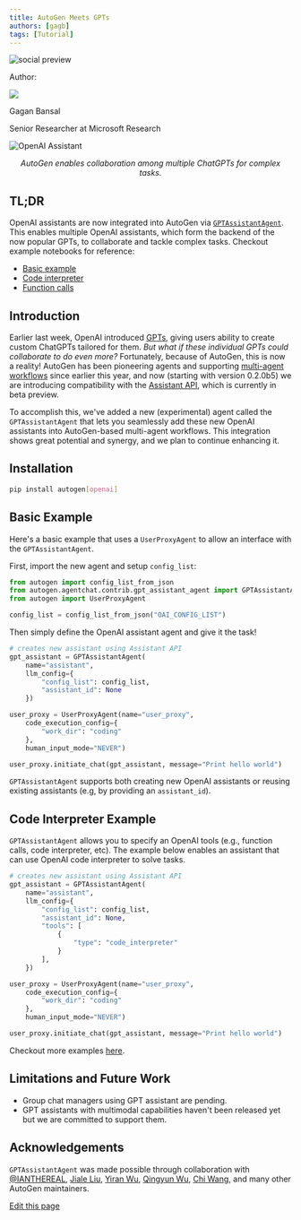 ```yaml
---
title: AutoGen Meets GPTs
authors: [gagb]
tags: [Tutorial]
---
```


<div>
<img noZoom className="social-share-img"
  src="https://media.githubusercontent.com/media/ag2ai/ag2/refs/heads/main/website/static/img/cover.png"
  alt="social preview"
  style={{ position: 'absolute', left: '-9999px' }}
/>
</div>

<div class="blog-authors">
<p class="authors">Author:</p>
<CardGroup cols={2}>
<Card href="https://www.linkedin.com/in/gagan-bansal/">
    <div class="col card">
      <div class="img-placeholder">
        <img noZoom src="https://github.com/gagb.png" />
      </div>
      <div>
        <p class="name">Gagan Bansal</p>
        <p>Senior Researcher at Microsoft Research</p>
      </div>
    </div>
</Card>
</CardGroup>
</div>

![OpenAI Assistant](img/teaser.jpg)
<p align="center"><em>AutoGen enables collaboration among multiple ChatGPTs for complex tasks.</em></p>


## TL;DR
OpenAI assistants are now integrated into AutoGen via [`GPTAssistantAgent`](https://github.com/ag2ai/ag2/blob/main/autogen/agentchat/contrib/gpt_assistant_agent.py).
This enables multiple OpenAI assistants, which form the backend of the now popular GPTs, to collaborate and tackle complex tasks.
Checkout example notebooks for reference:
* [Basic example](https://github.com/ag2ai/ag2/blob/main/notebook/agentchat_oai_assistant_twoagents_basic.ipynb)
* [Code interpreter](https://github.com/ag2ai/ag2/blob/main/notebook/agentchat_oai_code_interpreter.ipynb)
* [Function calls](https://github.com/ag2ai/ag2/blob/main/notebook/agentchat_oai_assistant_function_call.ipynb)


## Introduction
Earlier last week, OpenAI introduced [GPTs](https://openai.com/index/introducing-gpts), giving users ability to create custom ChatGPTs tailored for them.
*But what if these individual GPTs could collaborate to do even more?*
Fortunately, because of AutoGen, this is now a reality!
AutoGen has been pioneering agents and supporting [multi-agent workflows](https://openreview.net/pdf?id=BAakY1hNKS) since earlier this year, and now (starting with version 0.2.0b5) we are introducing compatibility with the [Assistant API](https://openai.com/index/introducing-gpts), which is currently in beta preview.

To accomplish this, we've added a new (experimental) agent called the `GPTAssistantAgent` that
lets you seamlessly add these new OpenAI assistants into AutoGen-based multi-agent workflows.
This integration shows great potential and synergy, and we plan to continue enhancing it.

## Installation

```bash
pip install autogen[openai]
```

## Basic Example

Here's a basic example that uses a `UserProxyAgent` to allow an interface
with the `GPTAssistantAgent`.


First, import the new agent and setup `config_list`:
```python
from autogen import config_list_from_json
from autogen.agentchat.contrib.gpt_assistant_agent import GPTAssistantAgent
from autogen import UserProxyAgent

config_list = config_list_from_json("OAI_CONFIG_LIST")
```

Then simply define the OpenAI assistant agent and give it the task!
```python
# creates new assistant using Assistant API
gpt_assistant = GPTAssistantAgent(
    name="assistant",
    llm_config={
        "config_list": config_list,
        "assistant_id": None
    })

user_proxy = UserProxyAgent(name="user_proxy",
    code_execution_config={
        "work_dir": "coding"
    },
    human_input_mode="NEVER")

user_proxy.initiate_chat(gpt_assistant, message="Print hello world")
```

`GPTAssistantAgent` supports both creating new OpenAI assistants or reusing existing assistants
(e.g, by providing an `assistant_id`).


## Code Interpreter Example

`GPTAssistantAgent` allows you to specify an OpenAI tools
(e.g., function calls, code interpreter, etc). The example below enables an assistant
 that can use OpenAI code interpreter to solve tasks.

```python
# creates new assistant using Assistant API
gpt_assistant = GPTAssistantAgent(
    name="assistant",
    llm_config={
        "config_list": config_list,
        "assistant_id": None,
        "tools": [
            {
                "type": "code_interpreter"
            }
        ],
    })

user_proxy = UserProxyAgent(name="user_proxy",
    code_execution_config={
        "work_dir": "coding"
    },
    human_input_mode="NEVER")

user_proxy.initiate_chat(gpt_assistant, message="Print hello world")
```

Checkout more examples [here](https://github.com/ag2ai/ag2/tree/main/notebook).

## Limitations and Future Work

- Group chat managers using GPT assistant are pending.
- GPT assistants with multimodal capabilities haven't been released yet but we are committed to support them.

## Acknowledgements

`GPTAssistantAgent` was made possible through collaboration with
[@IANTHEREAL](https://github.com/IANTHEREAL),
[Jiale Liu](https://github.com/LeoLjl),
[Yiran Wu](https://github.com/yiranwu0),
[Qingyun Wu](https://qingyun-wu.github.io/),
[Chi Wang](https://github.com/sonichi), and many other AutoGen maintainers.
<div className="edit-url-container">
    <a className="edit-url" href="https://github.com/ag2ai/ag2/edit/main/website/docs/_blogs/2023-11-13-OAI-assistants/index.mdx" target='_blank'><Icon icon="pen" iconType="solid" size="13px"/> Edit this page</a>
</div>

